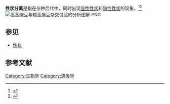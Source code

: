 '''性状分离'''是指在杂种后代中，同时出现[[显性性状|显性性状]]和[[隐性性状|隐性性状]]的现象。<ref>{{cite book | title=生物2 必修 遗传与进化 | publisher=人民教育出版社 | year=2007年2月 | pages=Page 3 | isbn=978-7-107-17672-2}}</ref><ref>{{cite book | title=教材解析 高中生物 必修2 人教版 | publisher=甘肃少年儿童出版社 | year=2011年9月 | pages=Page 1 | isbn=978-7-5422-3005-8}}</ref>
[[File:高茎豌豆与矮茎豌豆杂交试验的分析图解.PNG|right]]

== 参见 ==
*[[性状|性状]]

== 参考文献 ==
{{reflist}}

[[Category:生物学|Category:生物学]]
[[Category:遗传学|Category:遗传学]]